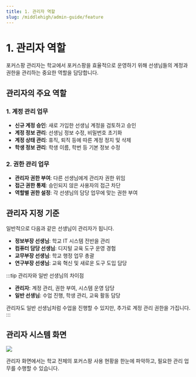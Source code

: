 ```yaml
---
title: 1. 관리자 역할
slug: /middlehigh/admin-guide/feature
---
```



# 1. 관리자 역할

포커스팡 관리자는 학교에서 포커스팡을 효율적으로 운영하기 위해 선생님들의 계정과 권한을 관리하는 중요한 역할을 담당합니다.

## 관리자의 주요 역할

### 1. 계정 관리 업무

- **신규 계정 승인**: 새로 가입한 선생님 계정을 검토하고 승인
- **계정 정보 관리**: 선생님 정보 수정, 비밀번호 초기화
- **계정 상태 관리**: 휴직, 퇴직 등에 따른 계정 정지 및 삭제
- **학생 정보 관리**: 학생 이름, 학번 등 기본 정보 수정

### 2. 권한 관리 업무

- **관리자 권한 부여**: 다른 선생님에게 관리자 권한 위임
- **접근 권한 통제**: 승인되지 않은 사용자의 접근 차단
- **역할별 권한 설정**: 각 선생님의 담당 업무에 맞는 권한 부여

## 관리자 지정 기준

일반적으로 다음과 같은 선생님이 관리자가 됩니다.

- **정보부장 선생님**: 학교 IT 시스템 전반을 관리
- **컴퓨터 담당 선생님**: 디지털 교육 도구 운영 경험
- **교무부장 선생님**: 학교 행정 업무 총괄
- **연구부장 선생님**: 교육 혁신 및 새로운 도구 도입 담당

:::tip 관리자와 일반 선생님의 차이점

- **관리자**: 계정 관리, 권한 부여, 시스템 운영 담당
- **일반 선생님**: 수업 진행, 학생 관리, 교육 활동 담당

관리자도 일반 선생님처럼 수업을 진행할 수 있지만, 추가로 계정 관리 권한을 가집니다.
:::

## 관리자 시스템 화면

<Image src="/img/kr/elementary/admin/01-01.jpg" size="lg" />

관리자 화면에서는 학교 전체의 포커스팡 사용 현황을 한눈에 파악하고, 필요한 관리 업무를 수행할 수 있습니다.
